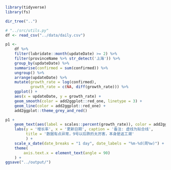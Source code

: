 ```r
library(tidyverse)
library(fs)
```

```r
dir_tree("..")
```

```r
# "../src/utils.py"
df <- read_csv("../data/daily.csv")
```

```r
p1 <-
    df %>%
    filter(lubridate::month(updateDate) >= 2) %>%
    filter(provinceName %>% str_detect('上海')) %>%
    group_by(updateDate) %>%
    summarise(confirmed = sum(confirmed)) %>%
    ungroup() %>%
    arrange(updateDate) %>%
    mutate(growth_rate = log(confirmed),
           growth_rate = c(NA, diff(growth_rate))) %>%
    ggplot() +
    aes(x = updateDate, y = growth_rate) +
    geom_smooth(color = add2ggplot::red_one, linetype = 3) +
    geom_line(color = add2ggplot::red_one) +
    add2ggplot::theme_grey_and_red()
```

```r
p1 +
    geom_text(aes(label = scales::percent(growth_rate)), color = add2ggplot::white_one) +
    labs(y = '增长率', x = '更新日期', caption = '备注: 虚线为拟合线',
         title = '数据有点异常，9号以后跌的太厉害，本身是返工潮'
         ) +
    scale_x_date(date_breaks = "1 day", date_labels = "%m-%d(周%w)") +
    theme(
        axis.text.x = element_text(angle = 90)
    ) +
ggsave("../output/")
```

